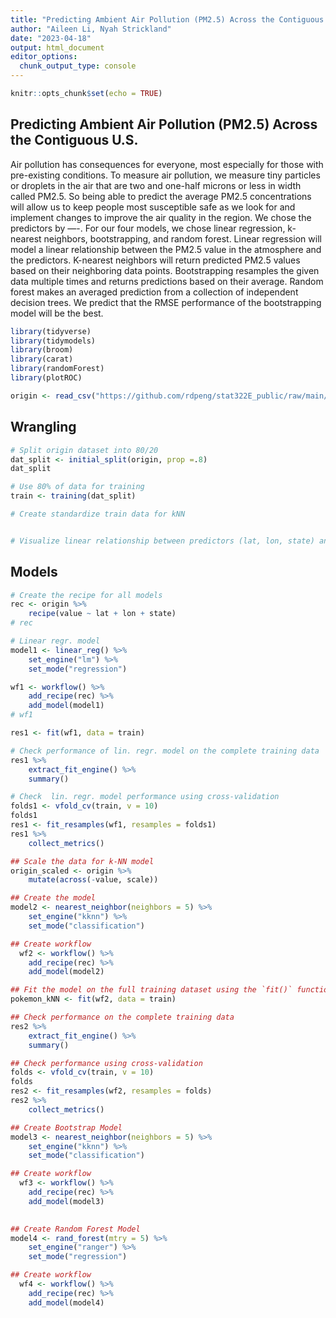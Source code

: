 ```yaml
---
title: "Predicting Ambient Air Pollution (PM2.5) Across the Contiguous U.S."
author: "Aileen Li, Nyah Strickland"
date: "2023-04-18"
output: html_document
editor_options: 
  chunk_output_type: console
---
```


```r
knitr::opts_chunk$set(echo = TRUE)
```
## Predicting Ambient Air Pollution (PM2.5) Across the Contiguous U.S.

  Air pollution has consequences for everyone, most especially for those with pre-existing conditions. To measure air pollution, we measure tiny particles or droplets in the air that are two and one-half microns or less in width called PM2.5. So being able to predict the average PM2.5 concentrations will allow us to keep people most susceptible safe as we look for and implement changes to improve the air quality in the region. We chose the predictors by ----. For our four models, we chose linear regression, k-nearest neighbors, bootstrapping, and random forest. Linear regression will model a linear relationship between the PM2.5 value in the atmosphere and the predictors. K-nearest neighbors will return predicted PM2.5 values based on their neighboring data points. Bootstrapping resamples the given data multiple times and returns predictions based on their average. Random forest makes an averaged prediction from a collection of independent decision trees. We predict that the RMSE performance of the bootstrapping model will be the best.

```r
library(tidyverse)
library(tidymodels)
library(broom)
library(carat)
library(randomForest)
library(plotROC)

origin <- read_csv("https://github.com/rdpeng/stat322E_public/raw/main/data/pm25_data.csv.gz")
```

## Wrangling
```r
# Split origin dataset into 80/20
dat_split <- initial_split(origin, prop =.8)
dat_split

# Use 80% of data for training 
train <- training(dat_split)

# Create standardize train data for kNN


# Visualize linear relationship between predictors (lat, lon, state) and predicted value


```

## Models 
```r
# Create the recipe for all models
rec <- origin %>% 
    recipe(value ~ lat + lon + state) 
# rec

# Linear regr. model
model1 <- linear_reg() %>% 
    set_engine("lm") %>% 
    set_mode("regression")

wf1 <- workflow() %>% 
    add_recipe(rec) %>% 
    add_model(model1)
# wf1

res1 <- fit(wf1, data = train)

# Check performance of lin. regr. model on the complete training data
res1 %>% 
    extract_fit_engine() %>% 
    summary()

# Check  lin. regr. model performance using cross-validation
folds1 <- vfold_cv(train, v = 10)
folds1
res1 <- fit_resamples(wf1, resamples = folds1)
res1 %>% 
    collect_metrics()
```
```r
## Scale the data for k-NN model
origin_scaled <- origin %>% 
    mutate(across(-value, scale))

## Create the model
model2 <- nearest_neighbor(neighbors = 5) %>% 
    set_engine("kknn") %>% 
    set_mode("classification")

## Create workflow
  wf2 <- workflow() %>% 
    add_recipe(rec) %>% 
    add_model(model2)

## Fit the model on the full training dataset using the `fit()` function
pokemon_kNN <- fit(wf2, data = train)

## Check performance on the complete training data
res2 %>% 
    extract_fit_engine() %>% 
    summary()

## Check performance using cross-validation
folds <- vfold_cv(train, v = 10)
folds
res2 <- fit_resamples(wf2, resamples = folds)
res2 %>% 
    collect_metrics()
```

```r
## Create Bootstrap Model
model3 <- nearest_neighbor(neighbors = 5) %>% 
    set_engine("kknn") %>% 
    set_mode("classification")

## Create workflow
  wf3 <- workflow() %>% 
    add_recipe(rec) %>% 
    add_model(model3)
    
```

```r
## Create Random Forest Model
model4 <- rand_forest(mtry = 5) %>% 
    set_engine("ranger") %>% 
    set_mode("regression")

## Create workflow
  wf4 <- workflow() %>% 
    add_recipe(rec) %>% 
    add_model(model4)

```





